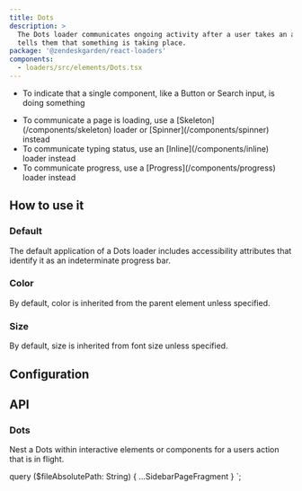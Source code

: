```yaml
---
title: Dots
description: >
  The Dots loader communicates ongoing activity after a user takes an action. It
  tells them that something is taking place.
package: '@zendeskgarden/react-loaders'
components:
  - loaders/src/elements/Dots.tsx
---
```


<Usage>
  <Use>
    <ul>
      <li>
        To indicate that a single component, like a Button or Search input, is doing something
      </li>
    </ul>
  </Use>
  <Misuse>
    <ul>
      <li>
        <Markdown>
          To communicate a page is loading, use a [Skeleton](/components/skeleton) loader or
          [Spinner](/components/spinner) instead
        </Markdown>
      </li>
      <li>
        <Markdown>
          To communicate typing status, use an [Inline](/components/inline) loader instead
        </Markdown>
      </li>
      <li>
        <Markdown>
          To communicate progress, use a [Progress](/components/progress) loader instead
        </Markdown>
      </li>
    </ul>
  </Misuse>
</Usage>

## How to use it

### Default

The default application of a Dots loader includes accessibility attributes that
identify it as an indeterminate progress bar.


<CodeExample code={DefaultCode}>
  <Default />
</CodeExample>

### Color

By default, color is inherited from the parent element unless specified.


<CodeExample code={ColorCode}>
  <Color />
</CodeExample>

### Size

By default, size is inherited from font size unless specified.


<CodeExample code={SizeCode}>
  <Size />
</CodeExample>

## Configuration

<Configuration reactPackage={props.data.mdx.package} components={props.data.mdx.components} />

## API

### Dots

<Component components={props.data.mdx.components} componentName="dots" />

Nest a Dots within interactive elements or components for a users
action that is in flight.

<PropSheet components={props.data.mdx.components} componentName="dots" />


  query ($fileAbsolutePath: String) {
    ...SidebarPageFragment
  }
`;
